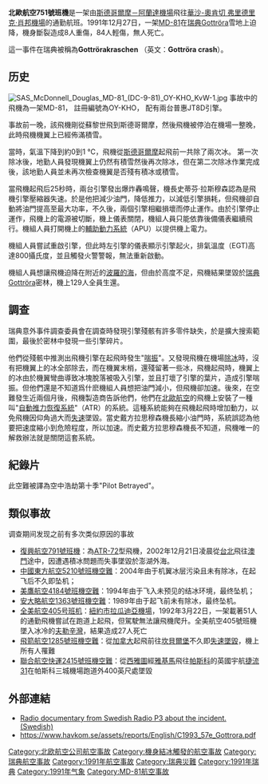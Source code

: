 {{Infobox Airliner accident
|name= 北歐航空751號班機事故
|Crash image= Scandinavian Airlines Flight 751 wreckage2.png
|Image caption= 墜毀的北歐航空751號班機
|Date= 1991年12月27日
|Type= 機翼結冰，引擎故障
|Site= {{SWE}}[[Gottröra|Gottröra]]
|Fatalities= 0
|Injuries= 92 
|Aircraft Type= [[MD-81|MD-81]]
|Operator= [[北歐航空|北歐航空]]
|Origin= {{SWE}}[[斯德哥爾摩－阿蘭達機場|斯德哥爾摩－阿蘭達機場]]
|Destination= {{POL}}[[華沙-奧肯切_弗里德里克·肖邦機場|華沙-奧肯切 弗里德里克·肖邦機場]]
|Tail Number= OY-KHO
|Passengers= 122
|Crew= 7
|Survivors= 129（全部）
}}

'''北歐航空751號班機'''是一架由[[斯德哥爾摩－阿蘭達機場|斯德哥爾摩－阿蘭達機場]]飛往[[華沙-奧肯切_弗里德里克·肖邦機場|華沙-奧肯切 弗里德里克·肖邦機場]]的通勤航班。1991年12月27日，一架[[MD-81|MD-81]]在[[瑞典|瑞典]][[Gottröra|Gottröra]]雪地上迫降，機身斷裂造成8人重傷，84人輕傷，無人死亡。

這一事件在瑞典被稱為'''Gottrörakraschen''' （英文：'''Gottröra crash'''）。

==历史==
[[File:SAS_McDonnell_Douglas_MD-81_(DC-9-81)_OY-KHO_KvW-1.jpg|thumb]]
事故中的飛機為一架MD-81， 註冊編號為OY-KHO， 配有兩台普惠JT8D引擎。

事故前一晚，該飛機剛從蘇黎世飛到斯德哥爾摩，然後飛機被停泊在機場一整晚，此時飛機機翼上已經佈滿積雪。

當時，氣溫下降到約0到1 °C，飛機從[[斯德哥爾摩|斯德哥爾摩]]起飛前一共除了兩次冰。 第一次除冰後，地勤人員發現機翼上仍然有積雪然後再次除冰，但在第二次除冰作業完成後，該地勤人員並未再次檢查機翼是否殘有積冰或積雪。

當飛機起飛后25秒時，兩台引擎發出爆炸轟鳴聲，機長史蒂芬·拉斯穆森認為是飛機引擎壓縮器失速。於是他把減少油門，降低推力，以減低引擎損耗，但飛機卻自動將油門提高至最大功率，不久後，兩個引擎相繼損壞而停止運作。由於引擎停止運作，飛機上的電源被切斷，機上儀表關閉，機組人員只能依靠後備儀表繼續飛行。機組人員打開機上的[[輔助動力系統|輔助動力系統]]（APU）以提供機上電力。

機組人員嘗試重啟引擎，但此時左引擎的儀表顯示引擎起火，排氣溫度（EGT)高達800攝氏度，並且觸發火警警報，無法重新啟動。

機組人員想讓飛機迫降在附近的[[波羅的海|波羅的海]]，但由於高度不足，飛機結果墜毀於[[瑞典|瑞典]][[Gottröra|Gottröra]]密林，機上129人全員生還。

==調查==
瑞典意外事件調查委員會在調查時發現引擎殘骸有許多零件缺失，於是擴大搜索範圍，最後於密林中發現一些引擎碎片。

他們從殘骸中推測出飛機引擎在起飛時發生"[[衝激|喘振]]"。又發現飛機在機場[[除冰|除冰]]時，沒有把機翼上的冰全部除去，而在機翼末梢，還殘留著一些冰，飛機起飛時，機翼上的冰由於機翼彎曲導致冰塊脫落被吸入引擎，並且打壞了引擎的葉片，造成引擎喘振。但他們還是不知道爲什麽機組人員想把油門減小，但飛機卻加速。後來，在空難發生近兩個月後，飛機製造商告訴他們，他們在[[北歐航空|北歐航空]]的飛機上安裝了一種叫"[[自動推力恢復系統|自動推力恢復系統]]"（ATR）的系統。這種系統能夠在飛機起飛時增加動力，以免飛機因仰角過大而[[失速|失速]]墜毀。當史戴方拉思穆森機長縮小油門時，系統誤認為他要把速度縮小到危險程度，所以加速。而史戴方拉思穆森機長不知道，飛機唯一的解救辦法就是關閉這套系統。

==紀錄片==
此空難被譯為空中浩劫第十季"Pilot Betrayed"。

==類似事故==
调查期间发现之前有多次类似原因的事故
* [[復興航空791號班機|復興航空791號班機]]：為[[ATR-72|ATR-72]]型飛機，2002年12月21日凌晨從[[台北|台北]]飛往[[澳門|澳門]]途中，因遭遇積冰問題而失事墜毀於澎湖外海。
* [[中國東方航空5210號班機空難|中國東方航空5210號班機空難]]：2004年由于机翼冰层污染且未有除冰，在起飞后不久即坠机；
* [[美鷹航空4184號班機空難|美鷹航空4184號班機空難]]：1994年由于飞入未预见的结冰环境，最终坠机；
* [[安大略航空1363號班機空難|安大略航空1363號班機空難]]：1989年由于起飞前未有除冰，最终坠机。
*[[全美航空405號班機空難|全美航空405号班机]]：[[紐約市|紐約市]][[拉瓜迪亞機場|拉瓜迪亞機場]]，1992年3月22日，一架載著51人的通勤飛機嘗試在跑道上起飛，但駕駛無法讓飛機爬升。全美航空405號班機墜入冰冷的[[夫勒辛灣|夫勒辛灣]]，結果造成27人死亡
* [[飛箭航空1285號班機空難|飛箭航空1285號班機空難]]：從[[加拿大|加拿大]]起飛前往[[坎貝爾堡|坎貝爾堡]]不久即[[失速|失速]][[墜毀|墜毀]]，機上所有人罹難
* [[聯合航空快運2415號班機空難|聯合航空快運2415號班機空難]]：從[[西雅圖|西雅圖]]經[[雅基馬|雅基馬]]飛往[[帕斯科|帕斯科]]的英國宇航[[捷流31|捷流31]]在帕斯科三城機場跑道外400英尺處墜毀

==外部連結==
* [http://www.sr.se/laddahem/podradio/SR_p3_dokumentar_080504080021.mp3 Radio documentary from Swedish Radio P3 about the incident. (Swedish)]{{Dead link}}
*https://www.havkom.se/assets/reports/English/C1993_57e_Gottrora.pdf{{Wayback|url=https://www.havkom.se/assets/reports/English/C1993_57e_Gottrora.pdf |date=20200208122156 }}
{{reflist}}

{{1991年航空事故}}
{{Mayday NavBox}}

[[Category:北欧航空公司航空事故|Category:北欧航空公司航空事故]]
[[Category:機身結冰觸發的航空事故|Category:機身結冰觸發的航空事故]]
[[Category:瑞典航空事故|Category:瑞典航空事故]]
[[Category:1991年航空事故|Category:1991年航空事故]]
[[Category:瑞典災難|Category:瑞典災難]]
[[Category:1991年瑞典|Category:1991年瑞典]]
[[Category:1991年气象|Category:1991年气象]]
[[Category:MD-81航空事故|Category:MD-81航空事故]]